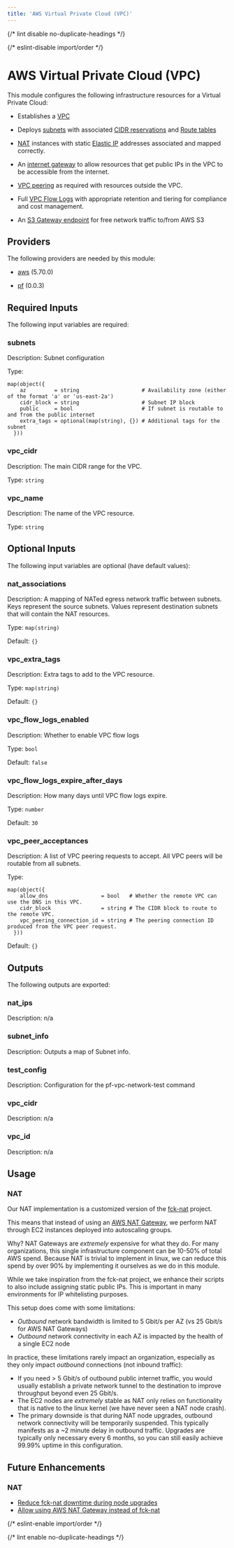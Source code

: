 ```yaml
---
title: 'AWS Virtual Private Cloud (VPC)'
---
```



{/* lint disable no-duplicate-headings */}

{/* eslint-disable import/order */}

<ModuleHeader
  name="aws_vpc"
  sourceHref="https://github.com/Panfactum/stack/tree/__PANFACTUM_VERSION_EDGE__/packages/infrastructure/aws_vpc"
  status="stable"
  type="direct"
/>

# AWS Virtual Private Cloud (VPC)

This module configures the following infrastructure resources for a Virtual Private Cloud:

- Establishes a [VPC](https://aws.amazon.com/vpc/)

- Deploys [subnets](https://docs.aws.amazon.com/vpc/latest/userguide/configure-subnets.html) with associated [CIDR reservations](https://docs.aws.amazon.com/vpc/latest/userguide/subnet-cidr-reservation.html) and [Route tables](https://docs.aws.amazon.com/vpc/latest/userguide/VPC_Route_Tables.html)

- [NAT](https://en.wikipedia.org/wiki/Network_address_translation) instances with static [Elastic IP](https://docs.aws.amazon.com/vpc/latest/userguide/vpc-eips.html)
  addresses associated and mapped correctly.

- An [internet gateway](https://docs.aws.amazon.com/vpc/latest/userguide/VPC_Internet_Gateway.html) to allow resources that get public IPs in the VPC to be accessible from the internet.

- [VPC peering](https://docs.aws.amazon.com/vpc/latest/userguide/vpc-peering.html) as required with resources outside the VPC.

- Full [VPC Flow Logs](https://docs.aws.amazon.com/vpc/latest/userguide/flow-logs.html) with appropriate retention and tiering for compliance and cost management.

- An [S3 Gateway endpoint](https://docs.aws.amazon.com/vpc/latest/privatelink/vpc-endpoints-s3.html) for free network
  traffic to/from AWS S3

## Providers

The following providers are needed by this module:

- [aws](https://registry.terraform.io/providers/hashicorp/aws/5.70.0/docs) (5.70.0)

- [pf](https://registry.terraform.io/providers/panfactum/pf/0.0.3/docs) (0.0.3)

## Required Inputs

The following input variables are required:

### subnets

Description: Subnet configuration

Type:

```hcl
map(object({
    az         = string                    # Availability zone (either of the format 'a' or 'us-east-2a')
    cidr_block = string                    # Subnet IP block
    public     = bool                      # If subnet is routable to and from the public internet
    extra_tags = optional(map(string), {}) # Additional tags for the subnet
  }))
```

### vpc_cidr

Description: The main CIDR range for the VPC.

Type: `string`

### vpc_name

Description: The name of the VPC resource.

Type: `string`

## Optional Inputs

The following input variables are optional (have default values):

### nat_associations

Description: A mapping of NATed egress network traffic between subnets. Keys represent the source subnets. Values represent destination subnets that will contain the NAT resources.

Type: `map(string)`

Default: `{}`

### vpc_extra_tags

Description: Extra tags to add to the VPC resource.

Type: `map(string)`

Default: `{}`

### vpc_flow_logs_enabled

Description: Whether to enable VPC flow logs

Type: `bool`

Default: `false`

### vpc_flow_logs_expire_after_days

Description: How many days until VPC flow logs expire.

Type: `number`

Default: `30`

### vpc_peer_acceptances

Description: A list of VPC peering requests to accept. All VPC peers will be routable from all subnets.

Type:

```hcl
map(object({
    allow_dns                 = bool   # Whether the remote VPC can use the DNS in this VPC.
    cidr_block                = string # The CIDR block to route to the remote VPC.
    vpc_peering_connection_id = string # The peering connection ID produced from the VPC peer request.
  }))
```

Default: `{}`

## Outputs

The following outputs are exported:

### nat_ips

Description: n/a

### subnet_info

Description: Outputs a map of Subnet info.

### test_config

Description: Configuration for the pf-vpc-network-test command

### vpc_cidr

Description: n/a

### vpc_id

Description: n/a

## Usage

### NAT

Our NAT implementation is a customized version
of the [fck-nat](https://fck-nat.dev/stable/)
project.

This means that instead of using an [AWS NAT Gateway](https://docs.aws.amazon.com/vpc/latest/userguide/vpc-nat-gateway.html), we perform NAT through
EC2 instances deployed into autoscaling groups.

Why? NAT Gateways are _extremely_ expensive for what they do. For many organizations,
this single infrastructure component can be 10-50% of total AWS spend. Because NAT
is trivial to implement in linux, we can reduce this spend by over 90% by implementing
it ourselves as we do in this module.

While we take inspiration from the fck-nat project, we enhance their scripts to also
include assigning static public IPs. This is important in many environments for
IP whitelisting purposes.

This setup does come with some limitations:

- _Outbound_ network bandwidth is limited to 5 Gbit/s per AZ (vs 25 Gbit/s for AWS NAT Gateways)
- _Outbound_ network connectivity in each AZ is impacted by the health of a single EC2 node

In practice, these limitations rarely impact an organization, especially as they only
impact _outbound_ connections (not inbound traffic):

- If you need > 5 Gbit/s of outbound public internet traffic, you would usually establish
  a private network tunnel to the destination to improve throughput beyond even 25 Gbit/s.
- The EC2 nodes are _extremely_ stable as NAT only relies on functionality that is
  native to the linux kernel (we have never seen a NAT node crash).
- The primary downside is that during NAT node upgrades,
  outbound network connectivity will be temporarily
  suspended. This typically manifests as a \~2 minute delay in outbound traffic. Upgrades
  are typically only necessary every 6 months, so you can still easily achieve 99.99% uptime
  in this configuration.

## Future Enhancements

### NAT

- [Reduce fck-nat downtime during node upgrades](https://github.com/Panfactum/stack/issues/12)
- [Allow using AWS NAT Gateway instead of fck-nat](https://github.com/Panfactum/stack/issues/13)

{/* eslint-enable import/order */}

{/* lint enable no-duplicate-headings */}
